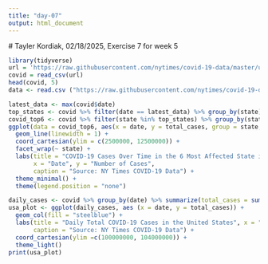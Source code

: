 ```yaml
---
title: "day-07"
output: html_document
---
```

 # Tayler Kordiak, 02/18/2025, Exercise 7 for week 5 
```r
library(tidyverse)
url = 'https://raw.githubusercontent.com/nytimes/covid-19-data/master/us-counties-recent.csv'
covid = read_csv(url)
head(covid, 5)
data <- read.csv ("https://raw.githubusercontent.com/nytimes/covid-19-data/master/us-counties-recent.csv")
```
```r
latest_data <- max(covid$date)
top_states <- covid %>% filter(date == latest_data) %>% group_by(state) %>% summarise(total_cases = sum(cases, na.rm = TRUE)) %>% arrange(desc(total_cases)) %>% slice_max(total_cases, n=6) %>% pull(state)
covid_top6 <- covid %>% filter(state %in% top_states) %>% group_by(state, date) %>% summarise(total_cases = sum(cases, na.rm = TRUE))
ggplot(data = covid_top6, aes(x = date, y = total_cases, group = state, colour = state)) + 
  geom_line(linewidth = 1) + 
  coord_cartesian(ylim = c(2500000, 12500000)) +
  facet_wrap(~ state) +
  labs(title = "COVID-19 Cases Over Time in the 6 Most Affected State in the United States", 
       x = "Date", y = "Number of Cases",
       caption = "Source: NY Times COVID-19 Data") +
  theme_minimal() +
  theme(legend.position = "none") 
```

```r
daily_cases <- covid %>% group_by(date) %>% summarize(total_cases = sum(cases, na.rm = TRUE))
usa_plot <- ggplot(daily_cases, aes (x = date, y = total_cases)) + 
  geom_col(fill = "steelblue") + 
  labs(title = "Daily Total COVID-19 Cases in the United States", x = "Date", y = "Number of Cases", 
       caption = "Source: NY Times COVID-19 Data") +
  coord_cartesian(ylim =c(100000000, 104000000)) +
  theme_light()
print(usa_plot)
```



